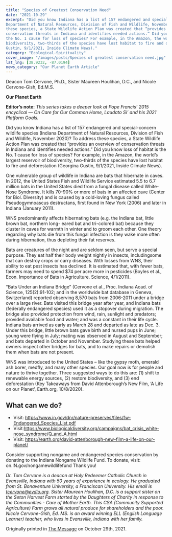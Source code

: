 ```yaml
---
title: "Species of Greatest Conservation Need"
date: "2021-10-29"
excerpt: "Did you know Indiana has a list of 157 endangered and special-concern wildlife species (Indiana
Department of Natural Resources, Division of Fish and Wildlife, November 2020)? To address
these species, a State Wildlife Action Plan was created that “provides an overview of
conservation threats in Indiana and identifies needed actions.” Did you know loss of habitat is
the No. 1 cause for loss of species? For example, in the Amazon, the world’s largest reservoir of
biodiversity, two-thirds of the species have lost habitat to fire and deforestation (Georgina
Gustin, 9/1/2021, Inside Climate News)."
category: "Ecological-Spirituality"
cover_image: "/images/posts/Species of greatest conservation need.jpg"
lat_lng: [38.9232, -87.0194]
news_category: "Our Planet Earth Article"
---
```


Deacon Tom Cervone, Ph.D., Sister Maureen Houlihan, D.C., and Nicole Cervone-Gish, Ed.M.S.

**Our Planet Earth**

**Editor’s note:**
_This series takes a deeper look at Pope Francis’ 2015 encyclical ― On Care for Our Common
Home, Laudato Si’ and his 2021 Platform Goals._

Did you know Indiana has a list of 157 endangered and special-concern wildlife species (Indiana
Department of Natural Resources, Division of Fish and Wildlife, November 2020)? To address
these species, a State Wildlife Action Plan was created that “provides an overview of
conservation threats in Indiana and identifies needed actions.” Did you know loss of habitat is
the No. 1 cause for loss of species? For example, in the Amazon, the world’s largest reservoir of
biodiversity, two-thirds of the species have lost habitat to fire and deforestation (Georgina
Gustin, 9/1/2021, Inside Climate News).

One vulnerable group of wildlife in Indiana are bats that hibernate in caves. In 2012, the United
States Fish and Wildlife Service estimated 5.5 to 6.7 million bats in the United States died from a
fungal disease called White-Nose Syndrome. It kills 70-90% or more of bats in an affected cave
(Center for Biol. Diversity) and is caused by a cold-loving fungus called Pseudogymnoascus
destructans, first found in New York (2006) and later in Indiana (January 2011).

WNS predominantly affects hibernating bats (e.g. the Indiana bat, little brown bat, northern long-
eared bat and tri-colored bat) because they cluster in caves for warmth in winter and to groom
each other. One theory regarding why bats die from this fungal infection is they wake more often
during hibernation, thus depleting their fat reserves.

Bats are creatures of the night and are seldom seen, but serve a special purpose. They eat half
their body weight nightly in insects, includingsome that can destroy crops or carry diseases. With
losses from WNS, their ability to eat pest insects has declined. It is estimated that, with fewer
bats, farmers may need to spend $74 per acre more in pesticides (Boyles et al., Econ. Importance
of Bats in Agriculture. Science, 4/1/2011).

“Bats Under an Indiana Bridge” (Cervone et al., Proc. Indiana Acad. of Science, 125(2):91-102;
and in the worldwide bat database in Geneva, Switzerland) reported observing 8,570 bats from
2006-2011 under a bridge over a large river. Bats visited this bridge year after year, and Indiana
bats (federally endangered species) used it as a stopover during migration. The bridge also
provided protection from wind, rain, sunlight and predators; provided available food and water;
and was a constant in their life cycle. Indiana bats arrived as early as March 28 and departed as
late as Dec. 3. Under this bridge, little brown bats gave birth and nursed pups in June; young
were flying in July; mating was observed in August and September; and bats departed in October
and November. Studying these bats helped owners inspect other bridges for bats, and to make
repairs or demolish them when bats are not present.

WNS was introduced to the United States – like the gypsy moth, emerald ash borer, medfly, and
many other species. Our goal now is for people and nature to thrive together. Three suggested
ways to do this are: (1) shift to renewable energy sources, (2) restore biodiversity, and (3) end
deforestation (Key Takeaways from David Attenborough’s New Film, ‘A Life on our Planet’,
Earth.org, 10/8/2020).

## What can we do?

- Visit: https://www.in.gov/dnr/nature-preserves/files/fw-Endangered_Species_List.pdf
- Visit:https://www.biologicaldiversity.org/campaigns/bat_crisis_white-nose_syndrome/Q_and_A.html
- Visit: https://earth.org/david-attenborough-new-film-a-life-on-our-planet/

Consider supporting nongame and endangered species conservation by donating to the Indiana
Nongame Wildlife Fund. To donate, visit: on.IN.gov/nongamewildlifefund Thank you!

_Dr. Tom Cervone is a deacon at Holy Redeemer Catholic Church in Evansville, Indiana with 50
years of experience in ecology. He graduated from St. Bonaventure University, a Franciscan
University. His email is tcervone@evdio.org. Sister Maureen Houlihan, D.C. is a support sister
on the Seton Harvest Farm started by the Daughters of Charity in response to the Communities -
Care of Mother Earth. This CSA (Community Supported Agriculture) Farm grows all natural
produce for shareholders and the poor. Nicole Cervone-Gish, Ed. MS. is an award winning ELL
(English Language Learner) teacher, who lives in Evansville, Indiana with her family._

Originally printed in [The Message](https://evdiomessage.org/) on October 29th, 2021.
